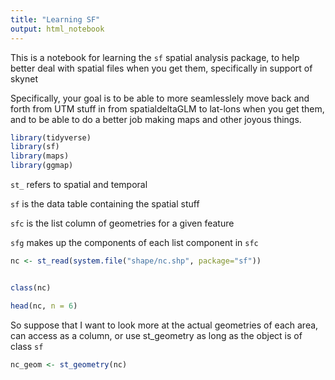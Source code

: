 ```yaml
---
title: "Learning SF"
output: html_notebook
---
```


This is a notebook for learning the `sf` spatial analysis package, to help better deal with spatial files when you get them, specifically in support of skynet

Specifically, your goal is to be able to more seamlesslely move back and forth from UTM stuff in from spatialdeltaGLM to lat-lons when you get them, and to be able to do a better job making maps and other joyous things. 

```r
library(tidyverse)
library(sf)
library(maps)
library(ggmap)

```

`st_` refers to spatial and temporal 

`sf` is the data table containing the spatial stuff

`sfc` is the list column of geometries for a given feature

`sfg` makes up the components of each list component in `sfc`

```r

nc <- st_read(system.file("shape/nc.shp", package="sf"))


class(nc)

head(nc, n = 6)
```
So suppose that I want to look more at the actual geometries of each area, can access as a column, or use st_geometry as long as the object is of class `sf`

```r

nc_geom <- st_geometry(nc)

```


